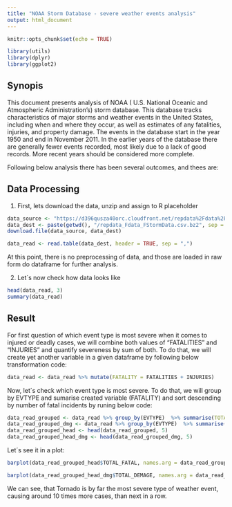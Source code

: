 ---
title: "NOAA Storm Database - severe weather events analysis"
output: html_document
---

```{r setup, include=FALSE}
knitr::opts_chunk$set(echo = TRUE)
```

```{r,  echo=FALSE}
library(utils)
library(dplyr)
library(ggplot2)  
```


## Synopis

This document presents analysis of NOAA ( U.S. National Oceanic and Atmospheric Administration's) storm database. This database tracks characteristics of major storms and weather events in the United States, including when and where they occur, as well as estimates of any fatalities, injuries, and property damage. The events in the database start in the year 1950 and end in November 2011. In the earlier years of the database there are generally fewer events recorded, most likely due to a lack of good records. More recent years should be considered more complete. 

Following below analysis there has been several outcomes, and thees are:

## Data Processing

1. First, lets download the data, unzip and assign to R placeholder
```{r, cache=TRUE}
data_source <- "https://d396qusza40orc.cloudfront.net/repdata%2Fdata%2FStormData.csv.bz2"
data_dest <- paste(getwd(), "/repdata_Fdata_FStormData.csv.bz2", sep = "")
download.file(data_source, data_dest)

data_read <- read.table(data_dest, header = TRUE, sep = ",")
```

At this point, there is no preprocessing of data, and those are loaded in raw form do dataframe for further analysis. 

2. Let´s now check how data looks like

```{r}
head(data_read, 3)
summary(data_read)
```

## Result

For first question of which event type is most severe when it comes to injured or deadly cases, we will combine both values of "FATALITIES" and "INJURIES" and quantify severeness by sum of both. To do that, we will create yet another variable in a given dataframe by following below transformation code: 

```{r, }
data_read <- data_read %>% mutate(FATALITY = FATALITIES + INJURIES)
```

Now, let´s check which event type is most severe. To do that, we will group by EVTYPE and sumarise created variable (FATALITY) and sort descending by number of fatal incidents by runing below code:

```{r}
data_read_grouped <- data_read %>% group_by(EVTYPE)  %>% summarise(TOTAL_FATAL = sum(FATALITY)) %>% arrange(desc(TOTAL_FATAL))
data_read_grouped_dmg <- data_read %>% group_by(EVTYPE)  %>% summarise(TOTAL_DEMAGE = sum(PROPDMG)) %>% arrange(desc(TOTAL_DEMAGE))
data_read_grouped_head <- head(data_read_grouped, 5)
data_read_grouped_head_dmg <- head(data_read_grouped_dmg, 5)
```

Let´s see it in a plot:

```{r}
barplot(data_read_grouped_head$TOTAL_FATAL, names.arg = data_read_grouped_head$EVTYPE)
```

```{r}
barplot(data_read_grouped_head_dmg$TOTAL_DEMAGE, names.arg = data_read_grouped_head$EVTYPE)
```


We can see, that Tornado is by far the most severe type of weather event, causing around 10 times more cases, than next in a row. 
